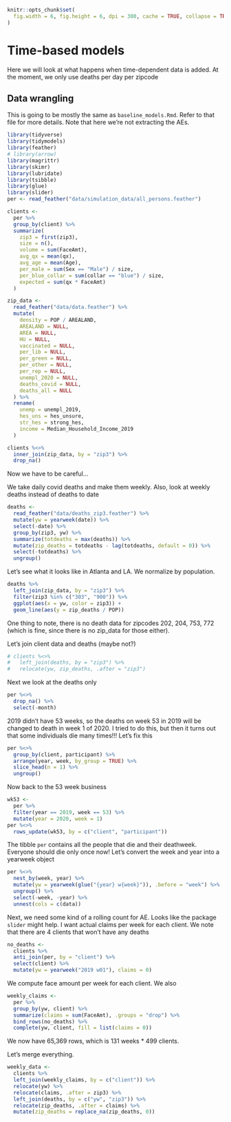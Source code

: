 ```r
knitr::opts_chunk$set(
  fig.width = 6, fig.height = 6, dpi = 300, cache = TRUE, collapse = TRUE
)
```

# Time-based models
Here we will look at what happens when time-dependent data is added. At the moment, we only use deaths per day per zipcode

## Data wrangling
This is going to be mostly the same as `baseline_models.Rmd`. Refer to that file for more details.
Note that here we're not extracting the AEs.
```r
library(tidyverse)
library(tidymodels)
library(feather)
# library(arrow)
library(magrittr)
library(skimr)
library(lubridate)
library(tsibble)
library(glue)
library(slider)
per <- read_feather("data/simulation_data/all_persons.feather")

clients <-
  per %>%
  group_by(client) %>%
  summarize(
    zip3 = first(zip3),
    size = n(),
    volume = sum(FaceAmt),
    avg_qx = mean(qx),
    avg_age = mean(Age),
    per_male = sum(Sex == "Male") / size,
    per_blue_collar = sum(collar == "blue") / size,
    expected = sum(qx * FaceAmt)
  )

zip_data <-
  read_feather("data/data.feather") %>%
  mutate(
    density = POP / AREALAND,
    AREALAND = NULL,
    AREA = NULL,
    HU = NULL,
    vaccinated = NULL,
    per_lib = NULL,
    per_green = NULL,
    per_other = NULL,
    per_rep = NULL,
    unempl_2020 = NULL,
    deaths_covid = NULL,
    deaths_all = NULL
  ) %>%
  rename(
    unemp = unempl_2019,
    hes_uns = hes_unsure,
    str_hes = strong_hes,
    income = Median_Household_Income_2019
  )

clients %<>%
  inner_join(zip_data, by = "zip3") %>%
  drop_na()
```

Now we have to be careful...

We take daily covid deaths and make them weekly.
Also, look at weekly deaths instead of deaths to date
```r
deaths <-
  read_feather("data/deaths_zip3.feather") %>%
  mutate(yw = yearweek(date)) %>%
  select(-date) %>%
  group_by(zip3, yw) %>%
  summarize(totdeaths = max(deaths)) %>%
  mutate(zip_deaths = totdeaths - lag(totdeaths, default = 0)) %>%
  select(-totdeaths) %>%
  ungroup()
```

Let's see what it looks like in Atlanta and LA. We normalize by population.
```r
deaths %>%
  left_join(zip_data, by = "zip3") %>%
  filter(zip3 %in% c("303", "900")) %>%
  ggplot(aes(x = yw, color = zip3)) +
  geom_line(aes(y = zip_deaths / POP))
```

One thing to note, there is no death data for zipcodes 202, 204, 753, 772 (which is fine, since there is no zip_data for those either).

Let's join client data and deaths (maybe not?)
```r
# clients %<>%
#   left_join(deaths, by = "zip3") %>%
#   relocate(yw, zip_deaths, .after = "zip3")
```

Next we look at the deaths only
```r
per %<>%
  drop_na() %>%
  select(-month)
```

2019 didn't have 53 weeks, so the deaths on week 53 in 2019 will be changed to death in week 1 of 2020.
I tried to do this, but then it turns out that some individuals die many times!!!
Let's fix this
```r
per %<>%
  group_by(client, participant) %>%
  arrange(year, week, by_group = TRUE) %>%
  slice_head(n = 1) %>%
  ungroup()
```

Now back to the 53 week business
```r
wk53 <-
  per %>%
  filter(year == 2019, week == 53) %>%
  mutate(year = 2020, week = 1)
per %<>%
  rows_update(wk53, by = c("client", "participant"))
```

The tibble `per` contains all the people that die and their deathweek. Everyone should die only once now! Let's convert the week and year into a yearweek object
```r
per %<>%
  nest_by(week, year) %>%
  mutate(yw = yearweek(glue("{year} w{week}")), .before = "week") %>%
  ungroup() %>%
  select(-week, -year) %>%
  unnest(cols = c(data))
```



Next, we need some kind of a rolling count for AE. Looks like the package `slider` might help.
I want actual claims per week for each client.
We note that there are 4 clients that won't have any deaths
```r
no_deaths <-
  clients %>%
  anti_join(per, by = "client") %>%
  select(client) %>%
  mutate(yw = yearweek("2019 w01"), claims = 0)
```

We compute face amount per week for each client. We also
```r
weekly_claims <-
  per %>%
  group_by(yw, client) %>%
  summarize(claims = sum(FaceAmt), .groups = "drop") %>%
  bind_rows(no_deaths) %>%
  complete(yw, client, fill = list(claims = 0))
```

We now have 65,369 rows, which is 131 weeks * 499 clients.

Let's merge everything.
```r
weekly_data <-
  clients %>%
  left_join(weekly_claims, by = c("client")) %>%
  relocate(yw) %>%
  relocate(claims, .after = zip3) %>%
  left_join(deaths, by = c("yw", "zip3")) %>%
  relocate(zip_deaths, .after = claims) %>%
  mutate(zip_deaths = replace_na(zip_deaths, 0))
```

